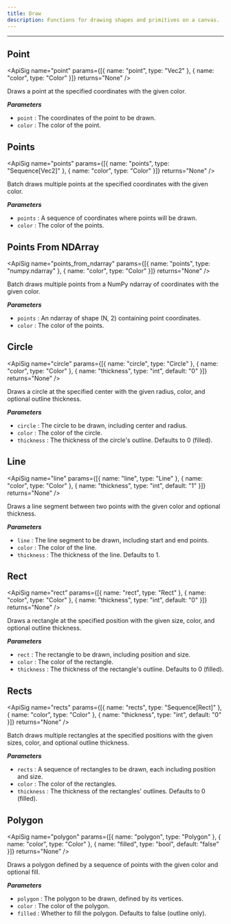 ```yaml
---
title: Draw
description: Functions for drawing shapes and primitives on a canvas.
---
```


---

## Point
<div className="api-card">

<ApiSig name="point" params={[{ name: "point", type: "Vec2" }, { name: "color", type: "Color" }]} returns="None" />

Draws a point at the specified coordinates with the given color.

_**Parameters**_

- `point` : The coordinates of the point to be drawn.
- `color` : The color of the point.

</div>

## Points
<div className="api-card">

<ApiSig name="points" params={[{ name: "points", type: "Sequence[Vec2]" }, { name: "color", type: "Color" }]} returns="None" />

Batch draws multiple points at the specified coordinates with the given color.

_**Parameters**_

- `points` : A sequence of coordinates where points will be drawn.
- `color` : The color of the points.

</div>

## Points From NDArray
<div className="api-card">

<ApiSig name="points_from_ndarray" params={[{ name: "points", type: "numpy.ndarray" }, { name: "color", type: "Color" }]} returns="None" />

Batch draws multiple points from a NumPy ndarray of coordinates with the given color.

_**Parameters**_

- `points` : An ndarray of shape (N, 2) containing point coordinates.
- `color` : The color of the points.

</div>

## Circle
<div className="api-card">

<ApiSig name="circle" params={[{ name: "circle", type: "Circle" }, { name: "color", type: "Color" }, { name: "thickness", type: "int", default: "0" }]} returns="None" />

Draws a circle at the specified center with the given radius, color, and optional outline thickness.

_**Parameters**_

- `circle` : The circle to be drawn, including center and radius.
- `color` : The color of the circle.
- `thickness` : The thickness of the circle's outline. Defaults to 0 (filled).

</div>

## Line
<div className="api-card">

<ApiSig name="line" params={[{ name: "line", type: "Line" }, { name: "color", type: "Color" }, { name: "thickness", type: "int", default: "1" }]} returns="None" />

Draws a line segment between two points with the given color and optional thickness.

_**Parameters**_

- `line` : The line segment to be drawn, including start and end points.
- `color` : The color of the line.
- `thickness` : The thickness of the line. Defaults to 1.

</div>

## Rect
<div className="api-card">

<ApiSig name="rect" params={[{ name: "rect", type: "Rect" }, { name: "color", type: "Color" }, { name: "thickness", type: "int", default: "0" }]} returns="None" />

Draws a rectangle at the specified position with the given size, color, and optional outline thickness.

_**Parameters**_

- `rect` : The rectangle to be drawn, including position and size.
- `color` : The color of the rectangle.
- `thickness` : The thickness of the rectangle's outline. Defaults to 0 (filled).

</div>

## Rects
<div className="api-card">

<ApiSig name="rects" params={[{ name: "rects", type: "Sequence[Rect]" }, { name: "color", type: "Color" }, { name: "thickness", type: "int", default: "0" }]} returns="None" />

Batch draws multiple rectangles at the specified positions with the given sizes, color, and optional outline thickness.

_**Parameters**_

- `rects` : A sequence of rectangles to be drawn, each including position and size.
- `color` : The color of the rectangles.
- `thickness` : The thickness of the rectangles' outlines. Defaults to 0 (filled).

</div>

## Polygon
<div className="api-card">

<ApiSig name="polygon" params={[{ name: "polygon", type: "Polygon" }, { name: "color", type: "Color" }, { name: "filled", type: "bool", default: "false" }]} returns="None" />

Draws a polygon defined by a sequence of points with the given color and optional fill.

_**Parameters**_

- `polygon` : The polygon to be drawn, defined by its vertices.
- `color` : The color of the polygon.
- `filled` : Whether to fill the polygon. Defaults to false (outline only).

</div>